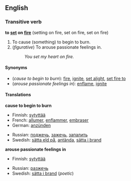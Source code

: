 ==English==
===Transitive verb===
'''to [[set]] on [[fire]]''' (setting on fire, set on fire, set on fire)

#To cause (something) to begin to burn.
#(''figurative'') To arouse passionate feelings in.
#:''You set my heart on fire.''

====Synonyms====
*(''cause to begin to burn''): [[fire]], [[ignite]], [[set alight]], [[set fire to]]
*(''arouse passionate feelings in''): [[enflame]], [[ignite]]

====Translations====

'''cause to begin to burn'''
{{top}}
<!--languages from A to I go here-->
*Finnish: [[sytyttää#Finnish|sytyttää]]
*French: [[allumer]], [[enflammer]], [[embraser]]
*German: [[anzünden]]
{{mid}}
*Russian: [[поджечь]], [[зажечь]], [[запалить]]
*Swedish: [[sätta eld på]], [[antända]], [[sätta i brand]]
{{bottom}}

'''arouse passionate feelings in'''
{{top}}
*Finnish: [[sytyttää#Finnish|sytyttää]]
{{mid}}
*Russian: [[разжечь]]
*Swedish: [[sätta i brand]] (''poetic'')
{{bottom}}